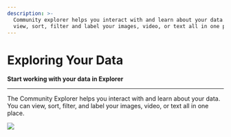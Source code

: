 ```yaml
---
description: >-
  Community explorer helps you interact with and learn about your data. You can
  view, sort, filter and label your images, video, or text all in one place.
---
```


# Exploring Your Data

**Start working with your data in Explorer**
<hr />

The Community Explorer helps you interact with and learn about your data. You can view, sort, filter, and label your images, video, or text all in one place.

![](/img/community_2/explorer_1.png)



